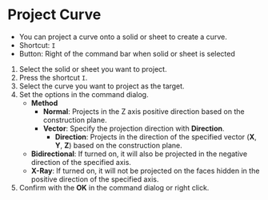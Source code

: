 # Project Curve

- You can project a curve onto a solid or sheet to create a curve.
- Shortcut: `I`
- Button: Right of the command bar when solid or sheet is selected

1. Select the solid or sheet you want to project.
2. Press the shortcut `I`.
3. Select the curve you want to project as the target.
4. Set the options in the command dialog.
   - **Method**
     - **Normal**: Projects in the Z axis positive direction based on the construction plane.
     - **Vector**: Specify the projection direction with **Direction**.
       - **Direction**: Projects in the direction of the specified vector (**X**, **Y**, **Z**) based on the construction plane.
   - **Bidirectional**: If turned on, it will also be projected in the negative direction of the specified axis.
   - **X-Ray**: If turned on, it will not be projected on the faces hidden in the positive direction of the specified axis.
5. Confirm with the **OK** in the command dialog or right click.


